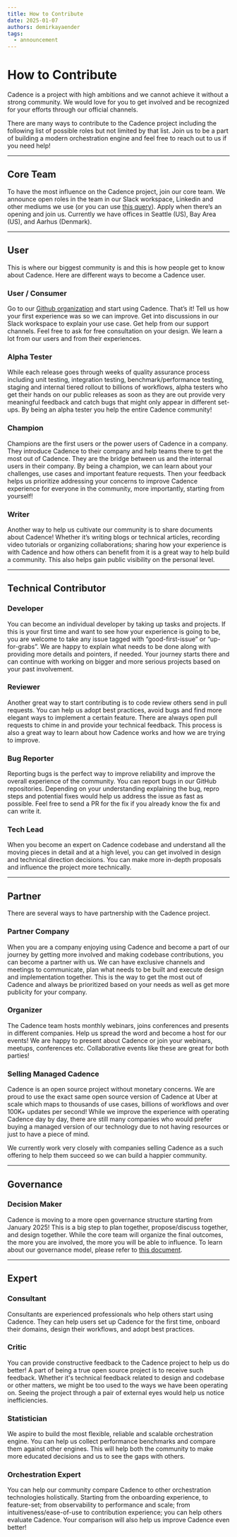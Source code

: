 ```yaml
---
title: How to Contribute
date: 2025-01-07
authors: demirkayaender
tags:
  - announcement
---
```


# How to Contribute

Cadence is a project with high ambitions and we cannot achieve it without a strong community. We would love for you to get involved and be recognized for your efforts through our official channels.

There are many ways to contribute to the Cadence project including the following list of possible roles but not limited by that list. Join us to be a part of building a modern orchestration engine and feel free to reach out to us if you need help\!

---

## Core Team

To have the most influence on the Cadence project, join our core team. We announce open roles in the team in our Slack workspace, Linkedin and other mediums we use (or you can use [this query](https://www.uber.com/us/en/careers/list/?query=cadence)). Apply when there’s an opening and join us. Currently we have offices in Seattle (US), Bay Area (US), and Aarhus (Denmark). 

---

## User

This is where our biggest community is and this is how people get to know about Cadence. Here are different ways to become a Cadence user.

### User / Consumer

Go to our [Github organization](https://github.com/cadence-workflow) and start using Cadence. That’s it\! Tell us how your first experience was so we can improve. Get into discussions in our Slack workspace to explain your use case. Get help from our support channels. Feel free to ask for free consultation on your design. We learn a lot from our users and from their experiences. 

### Alpha Tester

While each release goes through weeks of quality assurance process including unit testing, integration testing, benchmark/performance testing, staging and internal tiered rollout to billions of workflows, alpha testers who get their hands on our public releases as soon as they are out provide very meaningful feedback and catch bugs that might only appear in different set-ups. By being an alpha tester you help the entire Cadence community\!

### Champion

Champions are the first users or the power users of Cadence in a company. They introduce Cadence to their company and help teams there to get the most out of Cadence. They are the bridge between us and the internal users in their company. By being a champion, we can learn about your challenges, use cases and important feature requests. Then your feedback helps us prioritize addressing your concerns to improve Cadence experience for everyone in the community, more importantly, starting from yourself\!

### Writer

Another way to help us cultivate our community is to share documents about Cadence\! Whether it’s writing blogs or technical articles, recording video tutorials or organizing collaborations; sharing how your experience is with Cadence and how others can benefit from it is a great way to help build a community. This also helps gain public visibility on the personal level. 

---

## Technical Contributor

### Developer

You can become an individual developer by taking up tasks and projects. If this is your first time and want to see how your experience is going to be, you are welcome to take any issue tagged with “good-first-issue” or “up-for-grabs”. We are happy to explain what needs to be done along with providing more details and pointers, if needed. Your journey starts there and can continue with working on bigger and more serious projects based on your past involvement.

### Reviewer

Another great way to start contributing is to code review others send in pull requests. You can help us adopt best practices, avoid bugs and find more elegant ways to implement a certain feature. There are always open pull requests to chime in and provide your technical feedback. This process is also a great way to learn about how Cadence works and how we are trying to improve.

### Bug Reporter

Reporting bugs is the perfect way to improve reliability and improve the overall experience of the community. You can report bugs in our GitHub repositories. Depending on your understanding explaining the bug, repro steps and potential fixes would help us address the issue as fast as possible. Feel free to send a PR for the fix if you already know the fix and can write it.

### Tech Lead

When you become an expert on Cadence codebase and understand all the moving pieces in detail and at a high level, you can get involved in design and technical direction decisions. You can make more in-depth proposals and influence the project more technically.

---

## Partner

There are several ways to have partnership with the Cadence project.

### Partner Company

When you are a company enjoying using Cadence and become a part of our journey by getting more involved and making codebase contributions, you can become a partner with us. We can have exclusive channels and meetings to communicate, plan what needs to be built and execute design and implementation together. This is the way to get the most out of Cadence and always be prioritized based on your needs as well as get more publicity for your company.

### Organizer

The Cadence team hosts monthly webinars, joins conferences and presents in different companies. Help us spread the word and become a host for our events\! We are happy to present about Cadence or join your webinars, meetups, conferences etc. Collaborative events like these are great for both parties\!

### Selling Managed Cadence

Cadence is an open source project without monetary concerns. We are proud to use the exact same open source version of Cadence at Uber at scale which maps to thousands of use cases, billions of workflows and over 100K+ updates per second\! While we improve the experience with operating Cadence day by day, there are still many companies who would prefer buying a managed version of our technology due to not having resources or just to have a piece of mind. 

We currently work very closely with companies selling Cadence as a such offering to help them succeed so we can build a happier community.

---

## Governance

### Decision Maker

Cadence is moving to a more open governance structure starting from January 2025\! This is a big step to plan together, propose/discuss together, and design together. While the core team will organize the final outcomes, the more you are involved, the more you will be able to influence. To learn about our governance model, please refer to [this document](https://cadenceworkflow.io/community/governance).

---

## Expert

### Consultant

Consultants are experienced professionals who help others start using Cadence. They can help users set up Cadence for the first time, onboard their domains, design their workflows, and adopt best practices.

### Critic

You can provide constructive feedback to the Cadence project to help us do better\! A part of being a true open source project is to receive such feedback. Whether it's technical feedback related to design and codebase or other matters, we might be too used to the ways we have been operating on. Seeing the project through a pair of external eyes would help us notice inefficiencies.

### Statistician

We aspire to build the most flexible, reliable and scalable orchestration engine. You can help us collect performance benchmarks and compare them against other engines. This will help both the community to make more educated decisions and us to see the gaps with others.

### Orchestration Expert

You can help our community compare Cadence to other orchestration technologies holistically. Starting from the onboarding experience, to feature-set; from observability to performance and scale; from intuitiveness/ease-of-use to contribution experience; you can help others evaluate Cadence. Your comparison will also help us improve Cadence even better\! 